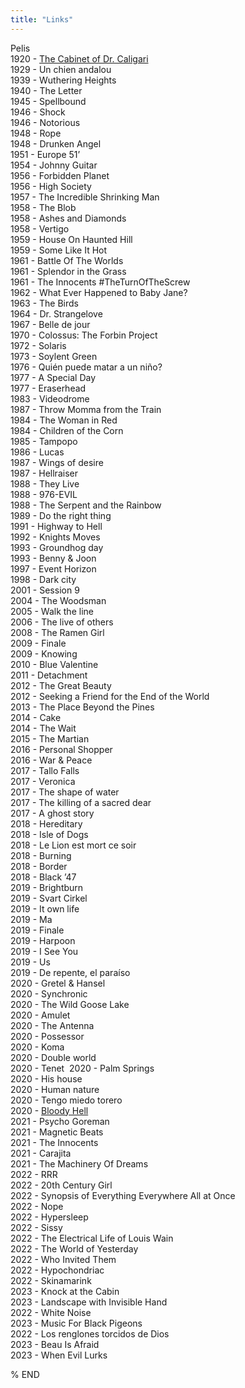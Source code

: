```yaml
---
title: "Links"
---
```


Pelis\
1920 - <a href="https://en.m.wikipedia.org/wiki/The_Cabinet_of_Dr._Caligari" target="_blank">The Cabinet of Dr. Caligari</a>\
1929 - Un chien andalou\
1939 - Wuthering Heights\
1940 - The Letter\
1945 - Spellbound\
1946 - Shock\
1946 - Notorious\
1948 - Rope\
1948 - Drunken Angel\
1951 - Europe 51'\
1954 - Johnny Guitar\
1956 - Forbidden Planet\
1956 - High Society\
1957 - The Incredible Shrinking Man\
1958 - The Blob\
1958 - Ashes and Diamonds\
1958 - Vertigo\
1959 - House On Haunted Hill\
1959 - Some Like It Hot\
1961 - Battle Of The Worlds\
1961 - Splendor in the Grass\
1961 - The Innocents #TheTurnOfTheScrew\
1962 - What Ever Happened to Baby Jane?\
1963 - The Birds\
1964 - Dr. Strangelove\
1967 - Belle de jour\
1970 - Colossus: The Forbin Project\
1972 - Solaris\
1973 - Soylent Green\
1976 - Quién puede matar a un niño?\
1977 - A Special Day\
1977 - Eraserhead\
1983 - Videodrome\
1987 - Throw Momma from the Train\
1984 - The Woman in Red\
1984 - Children of the Corn\
1985 - Tampopo\
1986 - Lucas\
1987 - Wings of desire\
1987 - Hellraiser\
1988 - They Live\
1988 - 976-EVIL\
1988 - The Serpent and the Rainbow\
1989 - Do the right thing\
1991 - Highway to Hell\
1992 - Knights Moves\
1993 - Groundhog day\
1993 - Benny & Joon\
1997 - Event Horizon\
1998 - Dark city\
2001 - Session 9\
2004 - The Woodsman\
2005 - Walk the line\
2006 - The live of others\
2008 - The Ramen Girl\
2009 - Finale\
2009 - Knowing\
2010 - Blue Valentine\
2011 - Detachment\
2012 - The Great Beauty\
2012 - Seeking a Friend for the End of the World\
2013 - The Place Beyond the Pines\
2014 - Cake\
2014 - The Wait\
2015 - The Martian\
2016 - Personal Shopper\
2016 - War & Peace\
2017 - Tallo Falls\
2017 - Veronica\
2017 - The shape of water\
2017 - The killing of a sacred dear\
2017 - A ghost story\
2018 - Hereditary\
2018 - Isle of Dogs\
2018 - Le Lion est mort ce soir\
2018 - Burning\
2018 - Border\
2018 - Black '47\
2019 - Brightburn\
2019 - Svart Cirkel\
2019 - It own life\
2019 - Ma\
2019 - Finale\
2019 - Harpoon\
2019 - I See You\
2019 - Us\
2019 - De repente, el paraíso\
2020 - Gretel & Hansel\
2020 - Synchronic\
2020 - The Wild Goose Lake\
2020 - Amulet\
2020 - The Antenna\
2020 - Possessor\
2020 - Koma\
2020 - Double world\
2020 - Tenet\ 
2020 - Palm Springs\
2020 - His house\
2020 - Human nature\
2020 - Tengo miedo torero\
2020 - <a href="https://en.wikipedia.org/wiki/Bloody_Hell_(2020_film)" target="_blank">Bloody Hell</a>\
2021 - Psycho Goreman\
2021 - Magnetic Beats\
2021 - The Innocents\
2021 - Carajita\
2021 - The Machinery Of Dreams\
2022 - RRR\
2022 - 20th Century Girl\
2022 - Synopsis of Everything Everywhere All at Once\
2022 - Nope\
2022 - Hypersleep\
2022 - Sissy\
2022 - The Electrical Life of Louis Wain\
2022 - The World of Yesterday\
2022 - Who Invited Them\
2022 - Hypochondriac\
2022 - Skinamarink\
2023 - Knock at the Cabin\
2023 - Landscape with Invisible Hand\
2022 - White Noise\
2023 - Music For Black Pigeons\
2022 - Los renglones torcidos de Dios\
2023 - Beau Is Afraid\
2023 - When Evil Lurks\

% END